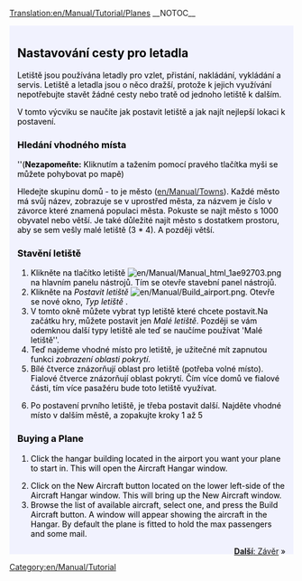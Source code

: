 [[Translation:en/Manual/Tutorial/Planes]]
{{cs/Překlad|origin= en/Manual/Tutorial/Planes
|from  = en
|to    = cs
|Percentage = 0
}}__NOTOC__
{{en/Tabs|5|4
|cs/Manual/Tutorial/Main Page|1. Začínáme<!--
-->|cs/Manual/Tutorial/Autobusy|2. Autobusy<!--
-->|cs/Manual/Tutorial/Vlaky|3. Vlaky<!--
-->|cs/Manual/Tutorial/Letadla|4. Letadla<!--
-->|cs/Manual/Tutorial/Závěr|5. Závěr}}
<div style="padding:.5em 1em 1em 1em; border-top:none; background-color:#f1f2fe; color:#000;">
{{cs/Manual/Tutorial/Cvičení}}
==Nastavování cesty pro letadla==
Letiště jsou používána letadly pro vzlet, přistání, nakládání, vykládání a servis. Letiště a letadla jsou o něco dražší, protože k jejich využívání nepotřebujte stavět žádné cesty nebo tratě od jednoho letiště k dalším.

V tomto výcviku se naučíte jak postavit letiště a jak najít nejlepší lokaci k postavení.
{{en/Phototable|[[File:en/Manual/Airport s.png]]|Small Airport (3*4)|none}}

===Hledání vhodného místa===
''('''Nezapomeňte:''' Kliknutím a tažením pomocí pravého tlačítka myši se můžete pohybovat po mapě)

Hledejte skupinu domů - to je město ([[en/Manual/Towns]]).  Každé město má svůj název, zobrazuje se v uprostřed města, za názvem je číslo v závorce které znamená populaci města. Pokuste se najít město s 1000 obyvatel nebo větší. Je také důležité najít město s dostatkem prostoru, aby se sem vešly malé letiště (3 * 4). A později větší.

===Stavění letiště===
#Klikněte na tlačítko letiště [[File:en/Manual/Manual html 1ae92703.png]]na hlavním panelu nástrojů. Tím se otevře stavební panel nástrojů.
#Klikněte na ''Postavit letiště'' [[File:en/Manual/Build airport.png]]. Otevře se nové okno, ''Typ letiště'' .
#V tomto okně můžete vybrat typ letiště které chcete postavit.Na začátku hry, můžete postavit jen ''Malé letiště''. Později se vám odemknou další typy letiště ale teď se naučíme používat 'Malé letiště''.
#Teď najdeme vhodné místo pro letiště, je užitečné mít zapnutou funkci  ''zobrazení oblasti pokrytí''.
#Bílé čtverce znázorňují oblast pro letiště (potřeba volné místo). Fialové čtverce znázorňují oblast pokrytí. Čím více domů ve fialové části, tím více pasažéru bude toto letiště využívat.
{{en/Phototable|[[File:en/Manual/Build-airport-3.png|400px]]|Vhodné místo pro letiště.|none|6=:}}
<ol start="6">
<li>Po postavení prvního letiště, je třeba postavit další. Najděte vhodné místo v dalším městě, a zopakujte kroky 1 až 5
</ol>

===Buying a Plane===
#Click the hangar building located in the airport you want your plane to start in. This will open the Aircraft Hangar window.
{{en/Phototable|[[File:en/Manual/Step1aircraft.png|550px]]|Aircraft Hangar window.|none|6=:}}
<ol start="2">
<li>Click on the New Aircraft button located on the lower left-side of the Aircraft Hangar window. This will bring up the New Aircraft window. 
<li>Browse the list of available aircraft, select one, and press the Build Aircraft button. A window will appear showing the aircraft in the Hangar. By default the plane is fitted to hold the max passengers and some mail.
</ol>
<span style="float: right">[[cs/Manual/Tutorial/Závěr|'''Další''': Závěr]] &raquo;</span>
</div>
[[Category:en/Manual/Tutorial]]